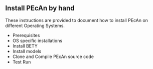 ## Install PEcAn by hand {#pecan-manual-setup}

These instructions are provided to document how to install PEcAn on different Operating Systems.

- Prerequisites
- OS specific installations
- Install BETY
- Install models
- Clone and Compile PEcAn source code
- Test Run 

